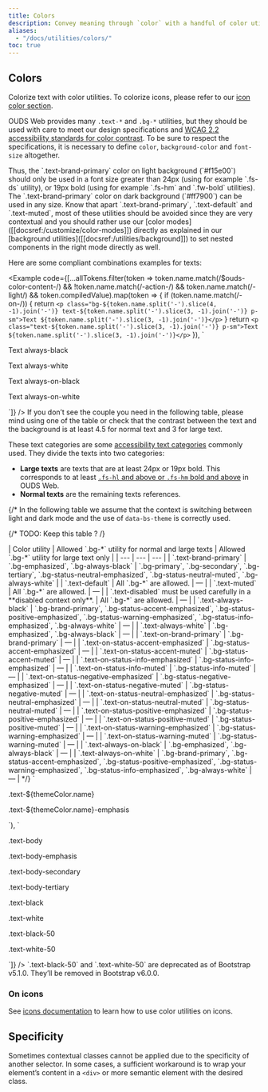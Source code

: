 ```yaml
---
title: Colors
description: Convey meaning through `color` with a handful of color utility classes.
aliases:
  - "/docs/utilities/colors/"
toc: true
---
```



<Callout type="info" name="warning-color-assistive-technologies" />

## Colors

Colorize text with color utilities. To colorize icons, please refer to our [icon color section](#on-icons).

OUDS Web provides many `.text-*` and `.bg-*` utilities, but they should be used with care to meet our design specifications and [WCAG 2.2 accessibility standards for color contrast](https://www.w3.org/TR/WCAG/#distinguishable).
To be sure to respect the specifications, it is necessary to define `color`, `background-color` and `font-size` altogether.

<BrandSpecific brand="orange">
Thus, the `.text-brand-primary` color on light background (`#f15e00`) should only be used in a font size greater than 24px (using for example `.fs-ds` utility), or 19px bold (using for example `.fs-hm` and `.fw-bold` utilities).
The `.text-brand-primary` color on dark background (`#ff7900`) can be used in any size.
</BrandSpecific>

<Callout type="info">
Know that apart `.text-brand-primary`, `.text-default` and `.text-muted`, most of these utilities should be avoided since they are very contextual and you should rather use our [color modes]([[docsref:/customize/color-modes]]) directly as explained in our [background utilities]([[docsref:/utilities/background]]) to set nested components in the right mode directly as well.
</Callout>

Here are some compliant combinations examples for texts:

<Example code={[...allTokens.filter(token => token.name.match(/\$ouds-color-content-/) && !token.name.match(/-action-/) && token.name.match(/-light/) && token.compiledValue).map(token => {
    if (token.name.match(/-on-/)) {
      return `<p class="bg-${token.name.split('-').slice(4, -1).join('-')} text-${token.name.split('-').slice(3, -1).join('-')} p-sm">Text ${token.name.split('-').slice(3, -1).join('-')}</p>`
    }
    return `<p class="text-${token.name.split('-').slice(3, -1).join('-')} p-sm">Text ${token.name.split('-').slice(3, -1).join('-')}</p>`
  }),
  `<p class="text-always-black p-sm">Text always-black</p>
  <p class="text-always-white p-sm">Text always-white</p>
  <p class="text-always-on-black bg-always-black p-sm">Text always-on-black</p>
  <p class="text-always-on-white bg-always-white p-sm">Text always-on-white</p>`]} />

<Callout type="info">
If you don’t see the couple you need in the following table, please mind using one of the table or check that the contrast between the text and the background is at least 4.5 for normal text and 3 for large text.

These text categories are some [accessibility text categories](https://www.w3.org/TR/WCAG22/#dfn-large-scale) commonly used. They divide the texts into two categories:
- **Large texts** are texts that are at least 24px or 19px bold. This corresponds to at least [`.fs-hl` and above or `.fs-hm` bold and above]([[docsref:/utilities/text#font-size]]) in OUDS Web.
- **Normal texts** are the remaining texts references.
</Callout>

{/* In the following table we assume that the context is switching between light and dark mode and the use of `data-bs-theme` is correctly used.

{/* TODO: Keep this table ? /}

<BsTable>
| Color utility | Allowed `.bg-*` utility for normal and large texts | Allowed `.bg-*` utility for large text only |
| --- | --- | --- |
| `.text-brand-primary` | `.bg-emphasized`, `.bg-always-black` | `.bg-primary`, `.bg-secondary`, `.bg-tertiary`, `.bg-status-neutral-emphasized`, `.bg-status-neutral-muted`, `.bg-always-white` |
| `.text-default` | All `.bg-*` are allowed. | — |
| `.text-muted` | All `.bg-*` are allowed. | — |
| `.text-disabled` must be used carefully in a **disabled context only**. | All `.bg-*` are allowed. | — |
| `.text-always-black` | `.bg-brand-primary`, `.bg-status-accent-emphasized`, `.bg-status-positive-emphasized`, `.bg-status-warning-emphasized`, `.bg-status-info-emphasized`, `.bg-always-white` | — |
| `.text-always-white` | `.bg-emphasized`, `.bg-always-black` | — |
| `.text-on-brand-primary` | `.bg-brand-primary` | — |
| `.text-on-status-accent-emphasized` | `.bg-status-accent-emphasized` | — |
| `.text-on-status-accent-muted` | `.bg-status-accent-muted` | — |
| `.text-on-status-info-emphasized` | `.bg-status-info-emphasized` | — |
| `.text-on-status-info-muted` | `.bg-status-info-muted` | — |
| `.text-on-status-negative-emphasized` | `.bg-status-negative-emphasized` | — |
| `.text-on-status-negative-muted` | `.bg-status-negative-muted` | — |
| `.text-on-status-neutral-emphasized` | `.bg-status-neutral-emphasized` | — |
| `.text-on-status-neutral-muted` | `.bg-status-neutral-muted` | — |
| `.text-on-status-positive-emphasized` | `.bg-status-positive-emphasized` | — |
| `.text-on-status-positive-muted` | `.bg-status-positive-muted` | — |
| `.text-on-status-warning-emphasized` | `.bg-status-warning-emphasized` | — |
| `.text-on-status-warning-muted` | `.bg-status-warning-muted` | — |
| `.text-always-on-black` | `.bg-emphasized`, `.bg-always-black` | — |
| `.text-always-on-white` | `.bg-brand-primary`, `.bg-status-accent-emphasized`, `.bg-status-positive-emphasized`, `.bg-status-warning-emphasized`, `.bg-status-info-emphasized`, `.bg-always-white` | — |
</BsTable> */}

<BootstrapCompatibility>
<Example code={[
  ...getData('theme-colors').map((themeColor) => `<p class="text-${themeColor.name}${themeColor.contrast_color ? ` bg-${themeColor.contrast_color}` : ''}">.text-${themeColor.name}</p>
<p class="text-${themeColor.name}-emphasis${themeColor.contrast_color ? ` bg-${themeColor.contrast_color}` : ''}">.text-${themeColor.name}-emphasis</p>`),
  `<p class="text-body">.text-body</p>
<p class="text-body-emphasis">.text-body-emphasis</p>
<p class="text-body-secondary">.text-body-secondary</p>
<p class="text-body-tertiary">.text-body-tertiary</p>

<p class="text-black bg-white">.text-black</p>
<p class="text-white bg-black">.text-white</p>
<p class="text-black-50">.text-black-50</p>
<p class="text-white-50">.text-white-50</p>`]} />

<Callout type="warning">
`.text-black-50` and `.text-white-50` are deprecated as of Bootstrap v5.1.0. They’ll be removed in Bootstrap v6.0.0.
</Callout>
</BootstrapCompatibility>

### On icons

See [icons documentation]([[docsref:/extend/icons#icons-color]]) to learn how to use color utilities on icons.

## Specificity

Sometimes contextual classes cannot be applied due to the specificity of another selector. In some cases, a sufficient workaround is to wrap your element’s content in a `<div>` or more semantic element with the desired class.
